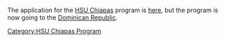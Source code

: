 {{HSU Chiapas header}}

The application for the [[HSU Chiapas]] program is [http://bit.ly/chiAPas here], but the program is now going to the [[Practivistas Dominicana Program invitation|Dominican Republic]].

[[Category:HSU Chiapas Program]]